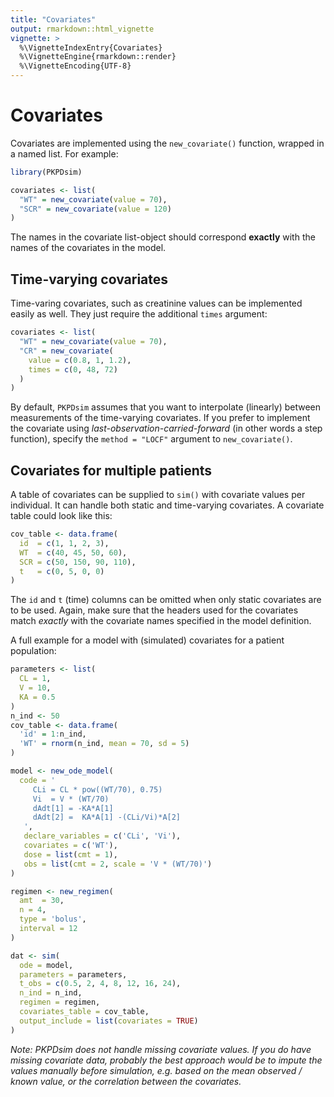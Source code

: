 ```yaml
---
title: "Covariates"
output: rmarkdown::html_vignette
vignette: >
  %\VignetteIndexEntry{Covariates}
  %\VignetteEngine{rmarkdown::render}
  %\VignetteEncoding{UTF-8}
---
```


# Covariates

Covariates are implemented using the `new_covariate()` function, wrapped in a 
named list. For example:

```r
library(PKPDsim)
```

```r
covariates <- list(
  "WT" = new_covariate(value = 70),
  "SCR" = new_covariate(value = 120)
)
```

The names in the covariate list-object should correspond **exactly** with the names of the covariates in the model.

## Time-varying covariates

Time-varing covariates, such as creatinine values can be implemented easily as well. They just require the additional `times` argument:

```r
covariates <- list(
  "WT" = new_covariate(value = 70),
  "CR" = new_covariate(
    value = c(0.8, 1, 1.2),
    times = c(0, 48, 72)
  )
)
```

By default, `PKPDsim` assumes that you want to interpolate (linearly) between 
measurements of the time-varying covariates. If you prefer to implement the 
covariate using *last-observation-carried-forward* (in other words a step 
function), specify the `method = "LOCF"` argument to `new_covariate()`.

## Covariates for multiple patients

A table of covariates can be supplied to `sim()` with covariate values per 
individual. It can handle both static and time-varying covariates. A covariate 
table could look like this:

```r
cov_table <- data.frame(
  id  = c(1, 1, 2, 3),
  WT  = c(40, 45, 50, 60),
  SCR = c(50, 150, 90, 110),
  t   = c(0, 5, 0, 0)
)
```

The `id` and `t` (time) columns can be omitted when only static covariates are 
to be used. Again, make sure that the headers used for the covariates match 
*exactly* with the covariate names specified in the model definition.

A full example for a model with (simulated) covariates for a patient population:

```r
parameters <- list(
  CL = 1,
  V = 10,
  KA = 0.5
)
n_ind <- 50
cov_table <- data.frame(
  'id' = 1:n_ind,
  'WT' = rnorm(n_ind, mean = 70, sd = 5)
)

model <- new_ode_model(
  code = '
     CLi = CL * pow((WT/70), 0.75)
     Vi  = V * (WT/70)
     dAdt[1] = -KA*A[1]
     dAdt[2] =  KA*A[1] -(CLi/Vi)*A[2]
   ',
   declare_variables = c('CLi', 'Vi'),
   covariates = c('WT'),
   dose = list(cmt = 1),
   obs = list(cmt = 2, scale = 'V * (WT/70)')
)

regimen <- new_regimen(
  amt  = 30,
  n = 4,
  type = 'bolus',
  interval = 12
)

dat <- sim(
  ode = model,
  parameters = parameters,
  t_obs = c(0.5, 2, 4, 8, 12, 16, 24),
  n_ind = n_ind,
  regimen = regimen,
  covariates_table = cov_table,
  output_include = list(covariates = TRUE)
)
```

*Note: PKPDsim does not handle missing covariate values. If you do have missing covariate data, probably the best approach would be to impute the values manually before simulation, e.g. based on the mean observed / known value, or the correlation between the covariates.*

